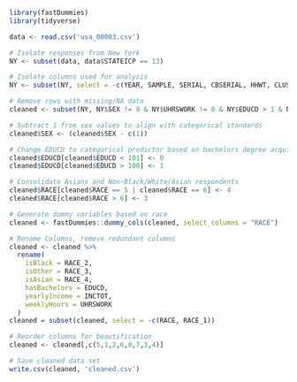```{r}
library(fastDummies)
library(tidyverse)

data <- read.csv('usa_00003.csv')

# Isolate responses from New York
NY <- subset(data, data$STATEICP == 13)

# Isolate columns used for analysis
NY <- subset(NY, select = -c(YEAR, SAMPLE, SERIAL, CBSERIAL, HHWT, CLUSTER, STATEICP, STRATA, GQ, PERNUM, PERWT, RACED, CITIZEN, EDUC, DEGFIELD, DEGFIELDD, TRANWORK, TRANTIME))

# Remove rows with missing/NA data
cleaned <- subset(NY, NY$SEX != 9 & NY$UHRSWORK != 0 & NY$EDUCD > 1 & NY$EDUCD < 999)

# Subtract 1 from sex values to align with categorical standards
cleaned$SEX <- (cleaned$SEX - c(1))

# Change EDUCD to categorical predictor based on bachelors degree acquisition
cleaned$EDUCD[cleaned$EDUCD < 101] <- 0
cleaned$EDUCD[cleaned$EDUCD > 100] <- 1

# Consolidate Asians and Non-Black/White/Asian respondents
cleaned$RACE[cleaned$RACE == 5 | cleaned$RACE == 6] <- 4
cleaned$RACE[cleaned$RACE > 6] <- 3

# Generate dummy variables based on race
cleaned <- fastDummies::dummy_cols(cleaned, select_columns = "RACE")

# Rename Columns, remove redundant columns
cleaned <- cleaned %>%
  rename(
    isBlack = RACE_2,
    isOther = RACE_3,
    isAsian = RACE_4,
    hasBachelors = EDUCD,
    yearlyIncome = INCTOT,
    weeklyHours = UHRSWORK
  )
cleaned = subset(cleaned, select = -c(RACE, RACE_1))

# Reorder columns for beautification
cleaned <- cleaned[,c(5,1,2,6,8,7,3,4)]

# Save cleaned data set
write.csv(cleaned, 'cleaned.csv')
```
